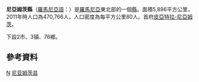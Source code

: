 {{Romanian counties infobox
|name=Neamţ
|coa=Stema Neamt.svg
|map=Neamt.png
|Historic region=[[Moldavia|Moldavia]] and few villages in [[Transylvania|Transylvania]]
|lDevelopment region=[[Nord-Est_(development_region)|Nord-Est]]
|capital=Piatra Neamţ
|ind=NT
|population=557,000
|asof=2002
|density=99
|area=5,896
|webc=http://www.cjneamt.ro/
|webp=http://www.prefecturaneamt.ro/
|telpref=33
}}
'''尼亞姆茨縣'''（[[羅馬尼亞語|羅馬尼亞語]]：'''{{lang|ro|Judeţul Neamţ}}'''）是[[羅馬尼亞|羅馬尼亞]]東北部的一個[[羅馬尼亞行政區劃|縣]]。面積5,896平方公里，2011年時人口為470,766人，人口密度為每平方公里80人。首府[[皮亞特拉-尼亞姆茨|皮亞特拉-尼亞姆茨]]。

下設2市、3镇、76鄉。

==參考資料==
{{reflist}}

{{羅馬尼亞行政區劃}}
{{Neamț County}}

[[Category:罗马尼亚行政区划|N]]
[[Category:尼亚姆茨县|]]